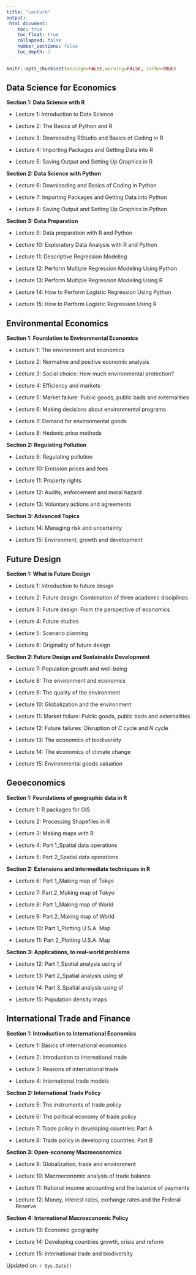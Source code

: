 ```yaml
---
title: "Lecture"
output: 
 html_document:
    toc: true
    toc_float: true
    collapsed: false
    number_sections: false
    toc_depth: 3
---
```


```r
knitr::opts_chunk$set(message=FALSE,warning=FALSE, cache=TRUE)
```

## Data Science for Economics

**Section 1: Data Science with R**

- Lecture 1: Introduction to Data Science

- Lecture 2: The Basics of Python and R

- Lecture 3: Downloading RStudio and Basics of Coding in R

- Lecture 4: Importing Packages and Getting Data into R

- Lecture 5: Saving Output and Setting Up Graphics in R

**Section 2: Data Science with Python**

- Lecture 6: Downloading and Basics of Coding in Python

- Lecture 7: Importing Packages and Getting Data into Python

- Lecture 8: Saving Output and Setting Up Graphics in Python
   
**Section 3: Data Preparation**

- Lecture 9: Data preparation with R and Python

- Lecture 10: Exploratory Data Analysis with R and Python

- Lecture 11: Descriptive Regression Modeling

- Lecture 12: Perform Multiple Regression Modeling Using Python

- Lecture 13: Perform Multiple Regression Modeling Using R

- Lecture 14: How to Perform Logistic Regression Using Python

- Lecture 15: How to Perform Logistic Regression Using R

## Environmental Economics

**Section 1: Foundation to Environmental Economics**

-   Lecture 1: The environment and economics

-   Lecture 2: Normative and positive economic analysis

-   Lecture 3: Social choice: How much environmental protection?

-   Lecture 4: Efficiency and markets

-   Lecture 5: Market failure: Public goods, public bads and externalities

-   Lecture 6: Making decisions about environmental programs

-   Lecture 7: Demand for environmental goods

-   Lecture 8: Hedonic price methods

**Section 2: Regulating Pollution**

-   Lecture 9: Regulating pollution

-   Lecture 10: Emission prices and fees

-   Lecture 11: Property rights

-   Lecture 12: Audits, enforcement and moral hazard

-   Lecture 13: Voluntary actions and agreements

**Section 3: Advanced Topics**

-   Lecture 14: Managing risk and uncertainty

-   Lecture 15: Environment, growth and development


## Future Design

**Section 1: What is Future Design**

-   Lecture 1: Introduction to future design

-   Lecture 2: Future design: Combination of three academic disciplines

-   Lecture 3: Future design: From the perspective of economics

-   Lecture 4: Future studies

-   Lecture 5: Scenario planning

-   Lecture 6: Originality of future design

**Section 2: Future Design and Sustainable Development**

-   Lecture 7: Population growth and well-being

-   Lecture 8: The environment and economics

-   Lecture 9: The quality of the environment

-   Lecture 10: Globalization and the environment

-   Lecture 11: Market failure: Public goods, public bads and externalities

-   Lecture 12: Future failures: Disruption of $C$ cycle and $N$ cycle

-   Lecture 13: The economics of biodiversity

-   Lecture 14: The economics of climate change

-   Lecture 15: Environmental goods valuation

## Geoeconomics

**Section 1: Foundations of geographic data in R**

- Lecture 1: R packages for GIS

- Lecture 2: Processing Shapefiles in R

- Lecture 3: Making maps with R

- Lecture 4: Part 1_Spatial data operations

- Lecture 5: Part 2_Spatial data operations

**Section 2: Extensions and intermediate techniques in R**

- Lecture 6: Part 1_Making map of Tokyo

- Lecture 7: Part 2_Making map of Tokyo

- Lecture 8: Part 1_Making map of World

- Lecture 9: Part 2_Making map of World

- Lecture 10: Part 1_Plotting U.S.A. Map

- Lecture 11: Part 2_Plotting U.S.A. Map

**Section 3: Applications, to real-world problems**

- Lecture 12: Part 1_Spatial analysis using sf

- Lecture 13: Part 2_Spatial analysis using sf

- Lecture 14: Part 3_Spatial analysis using sf

- Lecture 15: Population density maps

## International Trade and Finance

**Section 1: Introduction to International Economics**

-   Lecture 1: Basics of international economics

-   Lecture 2: Introduction to international trade

-   Lecture 3: Reasons of international trade

-   Lecture 4: International trade models

**Section 2: International Trade Policy**

-   Lecture 5: The instruments of trade policy

-   Lecture 6: The political economy of trade policy

-   Lecture 7: Trade policy in developing countries: Part A

-   Lecture 8: Trade policy in developing countries: Part B

**Section 3: Open-economy Macroeconomics**

-   Lecture 9: Globalization, trade and environment

-   Lecture 10: Macroeconomic analysis of trade balance 

-   Lecture 11: National income accounting and the balance of payments

-   Lecture 12: Money, interest rates, exchange rates and the Federal Reserve

**Section 4: International Macroeconomic Policy**

-   Lecture 13: Economic geography

-   Lecture 14: Developing countries growth, crisis and reform

-   Lecture 15: International trade and biodiversity

Updated on: `r Sys.Date()`